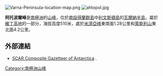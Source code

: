 {{no footnotes|time=2013-10-27T09:15:09+00:00}}
[[Image:Varna-Peninsula-location-map.png|thumb]]
[[Image:ahtopol.jpg|thumb]]

{{coord|62|32|34|S|60|08|42|W|display=title}}

'''阿托波爾峰'''是[[南極洲|南極洲]]的[[山峰|山峰]]，位於[[南設得蘭群島|南設得蘭群島]]中[[利文斯頓島|利文斯頓島]]的[[瓦爾納半島|瓦爾納半島]]，屬於[[維丁高地|維丁高地]]的一部分，海拔高度510米，處於[[米濟亞峰|米濟亞峰]]東南面1.28公里和[[萊斯利山|萊斯利山]]東北面4.2公里。

==外部連結==
* [http://data.aad.gov.au/aadc/gaz/scar/ SCAR Composite Gazetteer of Antarctica] {{WebCite|url=https://www.webcitation.org/5ug2CfC7m?url=http://data.aad.gov.au/aadc/gaz/scar/ |date=20101202140255 |dateformat=iso }}.

{{Antarctica-geo-stub}}
[[Category:南極洲山峰|Category:南極洲山峰]]